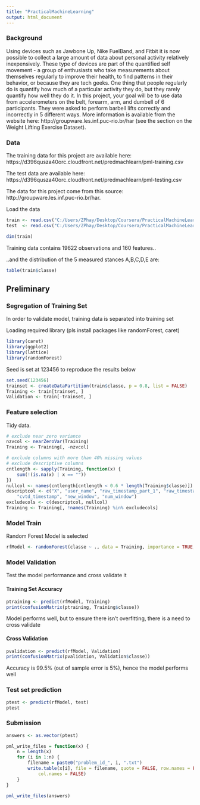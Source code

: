 ```yaml
---
title: "PracticalMachineLearning"
output: html_document
---
```


### Background

Using devices such as Jawbone Up, Nike FuelBand, and Fitbit it is now possible to collect a large amount of data about personal activity relatively inexpensively. These type of devices are part of the quantified self movement - a group of enthusiasts who take measurements about themselves regularly to improve their health, to find patterns in their behavior, or because they are tech geeks. One thing that people regularly do is quantify how much of a particular activity they do, but they rarely quantify how well they do it. In this project, your goal will be to use data from accelerometers on the belt, forearm, arm, and dumbell of 6 participants. They were asked to perform barbell lifts correctly and incorrectly in 5 different ways. More information is available from the website here: http://groupware.les.inf.puc-rio.br/har (see the section on the Weight Lifting Exercise Dataset). 

### Data 

The training data for this project are available here: 
https://d396qusza40orc.cloudfront.net/predmachlearn/pml-training.csv

The test data are available here: 
https://d396qusza40orc.cloudfront.net/predmachlearn/pml-testing.csv

The data for this project come from this source: http://groupware.les.inf.puc-rio.br/har.

Load the data
```r
train <- read.csv("C:/Users/ZPhay/Desktop/Coursera/PracticalMachineLearning/PracticalMachineLearning/pml-training.csv", na.strings=c("#DIV/0!"), row.names = 1)
test  <- read.csv("C:/Users/ZPhay/Desktop/Coursera/PracticalMachineLearning/PracticalMachineLearning/pml-testing.csv", na.strings=c("#DIV/0!"), row.names = 1)
```

```r
dim(train)
```
Training data contains 19622 observations and 160 features..

..and the distribution of the 5 measured stances A,B,C,D,E are:
```r
table(train$classe)
```

## Preliminary
### Segregation of Training Set
In order to validate model, training data is separated into training set


Loading required library (pls install packages like randomForest, caret)
```r
library(caret)
library(ggplot2)
library(lattice)
library(randomForest)
```

Seed is set at 123456 to reproduce the results below
```r
set.seed(123456)
trainset <- createDataPartition(train$classe, p = 0.8, list = FALSE)
Training <- train[trainset, ]
Validation <- train[-trainset, ]
```
### Feature selection

Tidy data.
```r
# exclude near zero variance
nzvcol <- nearZeroVar(Training)
Training <- Training[, -nzvcol]

# exclude columns with more than 40% missing values 
# exclude descriptive columns
cntlength <- sapply(Training, function(x) {
    sum(!(is.na(x) | x == ""))
})
nullcol <- names(cntlength[cntlength < 0.6 * length(Training$classe)])
descriptcol <- c("X", "user_name", "raw_timestamp_part_1", "raw_timestamp_part_2", 
    "cvtd_timestamp", "new_window", "num_window")
excludecols <- c(descriptcol, nullcol)
Training <- Training[, !names(Training) %in% excludecols]
```

### Model Train

Random Forest Model is selected

```r
rfModel <- randomForest(classe ~ ., data = Training, importance = TRUE, ntrees = 10)
```

### Model Validation
Test the model performance and cross validate it

#### Training Set Accuracy
```r
ptraining <- predict(rfModel, Training)
print(confusionMatrix(ptraining, Training$classe))
```

Model performs well, but to ensure there isn't overfitting, there is a need to cross validate

#### Cross Validation
```r
pvalidation <- predict(rfModel, Validation)
print(confusionMatrix(pvalidation, Validation$classe))
```

Accuracy is 99.5% (out of sample error is 5%), hence the model performs well

### Test set prediction

```r
ptest <- predict(rfModel, test)
ptest
```

### Submission

```r
answers <- as.vector(ptest)

pml_write_files = function(x) {
    n = length(x)
    for (i in 1:n) {
        filename = paste0("problem_id_", i, ".txt")
        write.table(x[i], file = filename, quote = FALSE, row.names = FALSE, 
            col.names = FALSE)
    }
}

pml_write_files(answers)
```

        